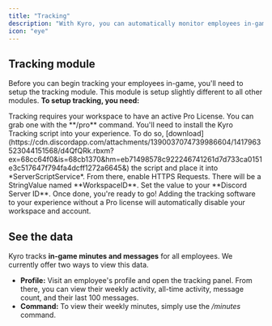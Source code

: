 ```yaml
---
title: "Tracking"
description: "With Kyro, you can automatically monitor employees in-game"
icon: "eye"
---
```


## Tracking module

Before you can begin tracking your employees in-game, you'll need to setup the tracking module. This module is setup slightly different to all other modules. **To setup tracking, you need:**

<AccordionGroup>
  <Accordion title="Pro License" icon="heart">
    Tracking requires your workspace to have an active Pro License. You can grab one with the **/pro** command.
  </Accordion>

  <Accordion title="Install code" icon="file-code">
    You'll need to install the Kyro Tracking script into your experience. To do so, [download](https://cdn.discordapp.com/attachments/1390037074739986604/1417963523044151568/d4QfQRk.rbxm?ex=68cc64f0&is=68cb1370&hm=eb71498578c922246741261d7d733ca0151e3c517647f794fa4dcff1272a6645&) the script and place it into *ServerScriptService*. From there, enable HTTPS Requests.
  </Accordion>

  <Accordion title="Set ID" icon="hash">
    There will be a StringValue named **WorkspaceID**. Set the value to your **Discord Server ID**. Once done, you're ready to go!
  </Accordion>
</AccordionGroup>

<Danger>
  Adding the tracking software to your experience without a Pro license will automatically disable your workspace and account.
</Danger>

## See the data

Kyro tracks **in-game minutes and messages** for all employees. We currently offer two ways to view this data.

- **Profile:** Visit an employee's profile and open the tracking panel. From there, you can view their weekly activity, all-time activity, message count, and their last 100 messages.
- **Command:** To view their weekly minutes, simply use the _/minutes_ command.
